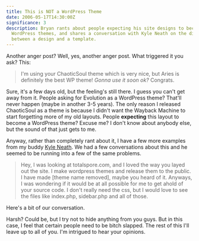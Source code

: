 ```yaml
---
title: This is NOT a WordPress Theme
date: 2006-05-17T14:30:00Z
significance: 3
description: Bryan rants about people expecting his site designs to become free
  WordPress themes, and shares a conversation with Kyle Neath on the difference
  between a design and a template.
---
```


Another anger post? Well, yes, another anger post. What triggered it you ask? This:

> I'm using your ChaoticSoul theme which is very nice, but Aries is definitely the best WP theme! _Gonna use it soon ok?_ Congrats.

Sure, it's a few days old, but the feeling's still there. I guess you can't get away from it. People asking for Evolution as a WordPress theme? That'll never happen (maybe in another 3-5 years). The only reason I released ChaoticSoul as a theme is because I didn't want the Wayback Machine to start forgetting more of my old layouts. People **expecting** this layout to become a WordPress theme? Excuse me? I don't know about anybody else, but the sound of that just gets to me.

Anyway, rather than completely rant about it, I have a few more examples from my buddy [Kyle Neath][1]. We had a few conversations about this and he seemed to be running into a few of the same problems.

> Hey, I was looking at totalspore.com, and I loved the way you layed out the site. I make wordpress themes and release them to the public. I have made [theme name removed], maybe you heard of it. Anyways, I was wondering if it would be at all possible for me to get ahold of your source code. I don't really need the css, but I would love to see the files like index.php, sidebar.php and all of those.

Here's a bit of our conversation.

<dialog>
  <dt>Kyle</dt>
  <dd>
    Well, I dunno it's weird I feel there's a distict difference between a deisgn and a template... comparing something
    like k2/hemingway/squible to something like my site, or totalspore
  </dd>
  <dt>Kyle</dt>
  <dd>
    like... for example, I would say something like what Jeff Croft has: [http://www2.jeffcroft.com/][2] is a design
    based on a template like hemingway: [http://www.warpspire.com/hemingway_example/][3]
  </dd>
  <dt>Kyle</dt>
  <dd>
    I've always seen a distinct difference between the two.. so when someone says "Can I download your Warpspire theme?"
    it bugs me
  </dd>
  <dt>Bryan</dt>
  <dd>I guess I'm more focusing on the fact that they call Warpspire a theme.</dd>
  <dt>Bryan</dt>
  <dd>Somebody left me a comment that said, "I can't wait to use Aries," to that effect at least.</dd>
  <dt>Kyle</dt>
  <dd>Exactly what I mean</dd>
  <dt>Kyle</dt>
  <dd>like, I could easily see a theme *based* off Aries</dd>
  <dt>Kyle</dt>
  <dd>but Aries is your design</dd>
  <dt>Kyle</dt>
  <dd>not a theme</dd>
  <dt>Bryan</dt>
  <dd>And therefore, it'll never happen.</dd>
  <dt>Bryan</dt>
  <dd>But they expect it to.</dd>
  <dt>Bryan</dt>
  <dd>
    Yes, but I don't think people should expect anything to be available as a template. Where's the fucking originality
    in that?
  </dd>
  <dt>Kyle</dt>
  <dd>
    I guess just because it's a set of templates (be it wordpress, MT, or HTML) doesn't mean it's a theme to download
  </dd>
  <dt>Bryan</dt>
  <dd>Yep.</dd>
  <dt>Kyle</dt>
  <dd>themes are sets of templates that authors willingly release</dd>
  <dt>Kyle</dt>
  <dd>That's why I think most wordpress "themes" fail... in that they're not really themes, they're designs</dd>
  <dt>Kyle</dt>
  <dd>
    That's why Kubrick became so popular... it was a great starting point that allowed easy customization on top of it
  </dd>
  <dt>Kyle</dt>
  <dd>be it header, or other</dd>
  <dt>Bryan</dt>
  <dd>Indeed.</dd>
  <dt>Kyle</dt>
  <dd>People just need more originality in their life :)</dd>
  <dt>Bryan</dt>
  <dd>Yeah.</dd>
  <dt>Bryan</dt>
  <dd>I mean, it wasn't like this years ago.</dd>
  <dt>Bryan</dt>
  <dd>
    People have been ... I dunno, warped into thinking that they can view anything based off a blogging platform as
    something that they can use on their own site.
  </dd>
  <dt>Kyle</dt>
  <dd>There weren't this many people blogging years ago :)</dd>
  <dt>Bryan</dt>
  <dd>Rather than using it as inspiration to drive them, they want the work done for them.</dd>
  <dt>Bryan</dt>
  <dd>Still, design is design.</dd>
  <dt>Kyle</dt>
  <dd>I guess you have to realize that there's a surge of people blogging that can't design.</dd>
  <dt>Kyle</dt>
  <dd>Howevver, they should realize that designs are designs, and templates are templates</dd>
  <dt>Bryan</dt>
  <dd>True, but can't they have some dignity to realize the difference?</dd>
</dialog>

Harsh? Could be, but I try not to hide anything from you guys. But in this case, I feel that certain people need to be bitch slapped. The rest of this I'll leave up to all of you. I'm intrigued to hear your opinions.

[1]: http://warpspire.com/
[2]: http://www2.jeffcroft.com/
[3]: http://www.warpspire.com/hemingway_example/
